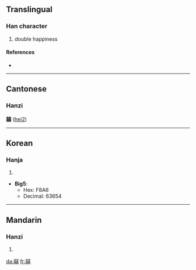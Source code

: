 ==Translingual==

===Han character===
{{Han char|rn=30|rad=口|as=18|sn=21|four=4466<sub>1</sub>|canj=土口土口口 (GRGRR)}}

# double happiness

====References====
* {{Han ref|kx=0216.051|dj=0438.240|hdz=10707.061|uh=56CD|ud=22221}}

----

==Cantonese==
===Hanzi===
'''囍''' ([[hei2]])

----

==Korean==

===Hanja===
{{ko-hanja|hangeul=희|rv=hui|mr=hŭi}}

# {{defn|Korean|sort=口18}}

* '''Big5''':
** Hex: F8A6
** Decimal: 63654

----

==Mandarin==

===Hanzi===
{{cmn-hanzi|pin=[[xǐ]] ([[xi3]])|wg=hsi<sup>3</sup>}}

# {{defn|Mandarin|sort=口18}}

[[da:囍]]
[[fr:囍]]